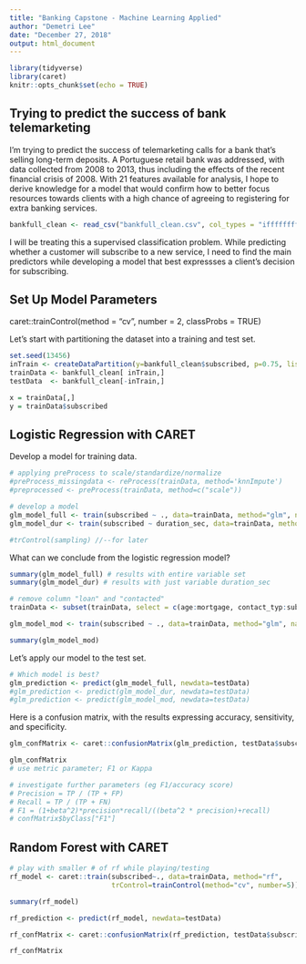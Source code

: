 ```yaml
---
title: "Banking Capstone - Machine Learning Applied"
author: "Demetri Lee"
date: "December 27, 2018"
output: html_document
---
```


```r
library(tidyverse)
library(caret)
knitr::opts_chunk$set(echo = TRUE)
```

## Trying to predict the success of bank telemarketing

I'm trying to predict the success of telemarketing calls for a bank that's 
selling long-term deposits. A Portuguese retail bank was addressed, with data 
collected from 2008 to 2013, thus including the effects of the recent 
financial crisis of 2008. With 21 features available for analysis, I hope to 
derive knowledge for a model that would confirm how to better focus resources 
towards clients with a high chance of agreeing to registering for extra 
banking services. 

```r
bankfull_clean <- read_csv("bankfull_clean.csv", col_types = "ifffffffffiiiicdddddf")
```

I will be treating this a supervised classification problem. While predicting 
whether a customer will subscribe to a new service, I need to find the main 
predictors while developing a model that best expressses a client's decision 
for subscribing. 

## Set Up Model Parameters

caret::trainControl(method = "cv", number = 2, classProbs = TRUE)

Let's start with partitioning the dataset into a training and test set.
```r
set.seed(13456)
inTrain <- createDataPartition(y=bankfull_clean$subscribed, p=0.75, list=FALSE)
trainData <- bankfull_clean[ inTrain,]
testData  <- bankfull_clean[-inTrain,]

x = trainData[,]
y = trainData$subscribed

```

## Logistic Regression with CARET

Develop a model for training data. 
```r
# applying preProcess to scale/standardize/normalize
#preProcess_missingdata <- reProcess(trainData, method='knnImpute')
#preprocessed <- preProcess(trainData, method=c("scale"))

# develop a model
glm_model_full <- train(subscribed ~ ., data=trainData, method="glm", na.action=na.omit)
glm_model_dur <- train(subscribed ~ duration_sec, data=trainData, method="glm", na.action=na.omit)

#trControl(sampling) //--for later

```

What can we conclude from the logistic regression model? 
```r
summary(glm_model_full) # results with entire variable set
summary(glm_model_dur) # results with just variable duration_sec
```

```r
# remove column "loan" and "contacted"
trainData <- subset(trainData, select = c(age:mortgage, contact_typ:subscribed))

glm_model_mod <- train(subscribed ~ ., data=trainData, method="glm", na.action=na.omit)

summary(glm_model_mod)
```


Let's apply our model to the test set.
```r
# Which model is best?
glm_prediction <- predict(glm_model_full, newdata=testData)
#glm_prediction <- predict(glm_model_dur, newdata=testData)
#glm_prediction <- predict(glm_model_mod, newdata=testData)
```

Here is a confusion matrix, with the results expressing accuracy, sensitivity, 
and specificity.
```r
glm_confMatrix <- caret::confusionMatrix(glm_prediction, testData$subscribed, mode="everything") 

glm_confMatrix
# use metric parameter; F1 or Kappa

# investigate further parameters (eg F1/accuracy score)
# Precision = TP / (TP + FP)
# Recall = TP / (TP + FN)
# F1 = (1+beta^2)*precision*recall/((beta^2 * precision)+recall)
# confMatrix$byClass["F1"]

```


## Random Forest with CARET
```r
# play with smaller # of rf while playing/testing
rf_model <- caret::train(subscribed~., data=trainData, method="rf",
                         trControl=trainControl(method="cv", number=5))

summary(rf_model)

```


```r
rf_prediction <- predict(rf_model, newdata=testData)
```

```r
rf_confMatrix <- caret::confusionMatrix(rf_prediction, testData$subscribed, mode="everything")

rf_confMatrix
```


